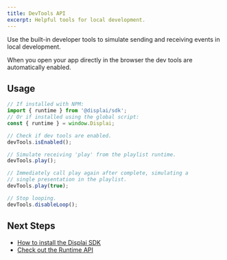 ```yaml
---
title: DevTools API
excerpt: Helpful tools for local development.
---
```


Use the built-in developer tools to simulate sending and receiving events in local development. 

When you open your app directly in the browser the dev tools are automatically enabled.

## Usage 

```js
// If installed with NPM:
import { runtime } from '@displai/sdk';
// Or if installed using the global script:
const { runtime } = window.Displai;

// Check if dev tools are enabled.
devTools.isEnabled();

// Simulate receiving 'play' from the playlist runtime.
devTools.play();

// Immediately call play again after complete, simulating a 
// single presentation in the playlist.
devTools.play(true);

// Stop looping.
devTools.disableLoop();
```

## Next Steps

- [How to install the Displai SDK](/docs/displai-sdk/installation)
- [Check out the Runtime API](/docs/displai-sdk/runtime)
